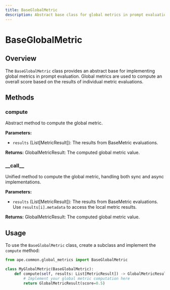 ```yaml
---
title: BaseGlobalMetric
description: Abstract base class for global metrics in prompt evaluation.
---
```


# BaseGlobalMetric

## Overview

The `BaseGlobalMetric` class provides an abstract base for implementing global metrics in prompt evaluation. Global metrics are used to compute an overall score based on the results of individual metric evaluations.

## Methods

### compute

Abstract method to compute the global metric.

**Parameters:**

- `results` (List[MetricResult]): The results from BaseMetric evaluations.

**Returns:**
GlobalMetricResult: The computed global metric value.

### \_\_call\_\_

Unified method to compute the global metric, handling both sync and async implementations.

**Parameters:**

- `results` (List[MetricResult]): The results from BaseMetric evaluations. Use `results[i].metadata` to access the local metric results.

**Returns:**
GlobalMetricResult: The computed global metric value.

## Usage

To use the `BaseGlobalMetric` class, create a subclass and implement the `compute` method:

```python
from ape.common.global_metrics import BaseGlobalMetric

class MyGlobalMetric(BaseGlobalMetric):
    def compute(self, results: List[MetricResult]) -> GlobalMetricResult:
        # Implement your global metric computation here
        return GlobalMetricResult(score=0.5)
```
